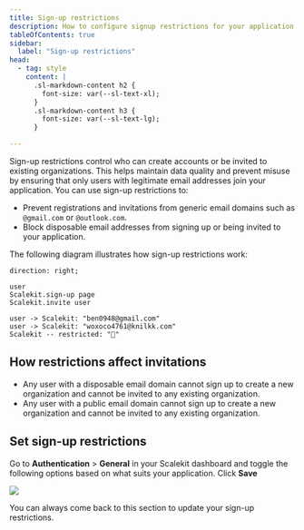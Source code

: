 ```yaml
---
title: Sign-up restrictions
description: How to configure signup restrictions for your application
tableOfContents: true
sidebar:
  label: "Sign-up restrictions"
head:
  - tag: style
    content: |
      .sl-markdown-content h2 {
        font-size: var(--sl-text-xl);
      }
      .sl-markdown-content h3 {
        font-size: var(--sl-text-lg);
      }

---
```



Sign-up restrictions control who can create accounts or be invited to existing organizations. This helps maintain data quality and prevent misuse by ensuring that only users with legitimate email addresses join your application. You can use sign-up restrictions to:

- Prevent registrations and invitations from generic email domains such as `@gmail.com` or `@outlook.com`.
- Block disposable email addresses from signing up or being invited to your application.

The following diagram illustrates how sign-up restrictions work:

```d2
direction: right;

user
Scalekit.sign-up page
Scalekit.invite user

user -> Scalekit: "ben0948@gmail.com"
user -> Scalekit: "woxoco4761@knilkk.com"
Scalekit -- restricted: "🚫"
```

## How restrictions affect invitations

- Any user with a disposable email domain cannot sign up to create a new organization and cannot be invited to any existing organization.
- Any user with a public email domain cannot sign up to create a new organization and cannot be invited to any existing organization.

## Set sign-up restrictions

Go to **Authentication** > **General** in your Scalekit dashboard and toggle the following options based on what suits your application. Click **Save**

![](@/assets/docs/signup-restrictions/ui.png)

You can always come back to this section to update your sign-up restrictions.